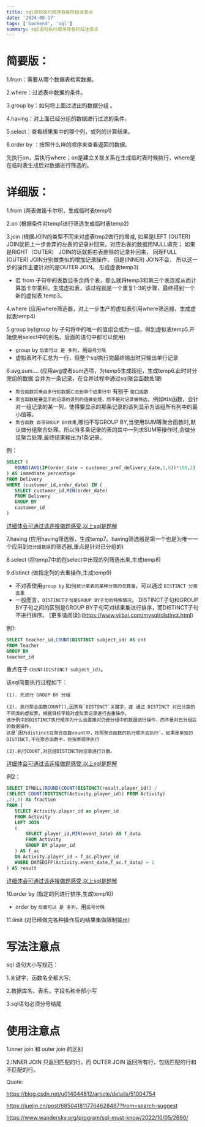 ```yaml
---
title: sql语句执行顺序及各阶段注意点
date: '2024-08-17'
tags: ['backend', 'sql']
summary: sql语句执行顺序及各阶段注意点
---
```


# 简要版：

1.from：需要从哪个数据表检索数据。

2.where：过滤表中数据的条件。

3.group by：如何将上⾯过滤出的数据分组 。

4.having：对上⾯已经分组的数据进⾏过滤的条件。

5.select：查看结果集中的哪个列，或列的计算结果。

6.order by ：按照什么样的顺序来查看返回的数据。

先执行on，后执行where；on是建立关联关系在生成临时表时候执行，where是在临时表生成后对数据进行筛选的。

# 详细版：
1.from (两表做笛卡尔积，生成临时表temp1)

2.on   (根据条件对temp1进行筛选生成临时表temp2)

3.join (根据JOIN的类型不同来对虚表tmp2做行的增减,
如果是LEFT (OUTER) JOIN就把上一步舍弃的左表的记录补回来，对应右表的数据用NULL填充；
如果是RIGHT（OUTER） JOIN的话就把右表删除的记录补回来，
同理FULL (OUTER) JOIN分别做类似的增加记录操作，
但是(INNER) JOIN不会，
所以这一步的操作主要针对的是OUTER JOIN。
形成虚表temp3)

- 若 from 子句中的表数目多余两个表，那么就将temp3和第三个表连接从而计算笛卡尔乘积，生成虚拟表，该过程就是一个重复1-3的步骤，最终得到一个新的虚拟表 temp3。

4.where (应用where筛选器，对上一步生产的虚拟表引用where筛选器，生成虚拟表temp4)

5.group by(group by 子句将中的唯一的值组合成为一组，得到虚拟表temp5.开始使用select中的别名，后面的语句中都可以使用)

- group by `后面可以 是 多列`，用`逗号分隔`
- 虚拟表时不汇总为一行，但整个sql执行完最终输出时只输出单行记录

6.avg,sum.... (应用avg或者sum选项，为temp5生成超组，生成temp6.此时对分完组的数据 合并为一条记录，在合并过程中通过sql聚合函数处理)
- `聚合函数将来自多行的数据汇总到单个结果行中` 有别于 `窗口函数`
- `聚合函数是要显示的记录的该列的值做处理，而不是对记录做筛选`，例如`MIN`函数，会针对一组记录的某一列，使得要显示的那条记录的该列显示为该组所有列中的最小值等。
- `聚合函数 自带GROUP BY效果`,哪怕不写GROUP BY,当使用SUM等聚合函数时,默认做分组聚合处理。所以当多条记录的表的其中一列求SUM等操作时,会做分组聚合处理,最终结果输出为1条记录。
 
 例：
 ```sql
SELECT (
    ROUND(AVG(IF(order_date = customer_pref_delivery_date,1,0))*100,2)
) AS immediate_percentage
FROM Delivery
WHERE (customer_id,order_date) IN (
    SELECT customer_id,MIN(order_date)
    FROM Delivery
    GROUP BY 
    customer_id
)
 ```
 [详细体会可通过该连接做题感受,以上sql是题解](https://leetcode.cn/problems/immediate-food-delivery-ii/solutions/192925/ji-shi-shi-wu-pei-song-ii-by-leetcode-solution/?envType=study-plan-v2&envId=sql-free-50)

7.having (应用having筛选器，生成temp7。having筛选器是第一个也是为唯一一个应用到`已分组数据`的筛选器,重点是针对已分组的)

8.select (将temp7中的在select中出现的列筛选出来,生成temp8)

9.distinct (做指定列的去重操作,生成temp9)
- 不对表使用`group by` 如何`统计某表的某种分类的总数量`，可以通过 `DISTINCT 分类去重`
- 一般而言，`DISTINCT子句是GROUP BY子句的特殊情况`。 DISTINCT子句和GROUP BY子句之间的区别是GROUP BY子句可对结果集进行排序，而DISTINCT子句不进行排序。
 [更多请阅读]:(https://www.yiibai.com/mysql/distinct.html)

例1:
```sql
SELECT teacher_id,COUNT(DISTINCT subject_id) AS cnt
FROM Teacher
GROUP BY 
teacher_id
```
重点在于 `COUNT(DISTINCT subject_id)`。

该sql简要执行过程如下：

    (1). 先进行 GROUP BY 分组

    (2). 执行聚合函数COUNT(),因其有`DISTINCT`关键字，遂 通过 DISTINCT 对已分类的不同类的虚拟表，根据目标字段对虚拟表记录进行去重操作。
    该示例中的DISTINCT执行顺序为什么会直接对仍是分组中的数据进行操作，而不是对已分组后的数据操作，
    这是`因为distinct在聚合函数count中，按照聚合函数的执行顺序去执行`。如果是单独的DISTINCT,不在聚合函数中，则按原顺序执行

    (2).执行COUNT,对已经DISTINCT的记录进行计数。

 [详细体会可通过该连接做题感受,以上sql是题解](https://leetcode.cn/problems/number-of-unique-subjects-taught-by-each-teacher/?envType=study-plan-v2&envId=sql-free-50)


例2：
 ```sql
SELECT IFNULL(ROUND(COUNT(DISTINCT(result.player_id)) / 
(SELECT COUNT(DISTINCT(Activity.player_id)) FROM Activity)
,2),0) AS fraction
FROM (
    SELECT Activity.player_id as player_id
    FROM Activity
    LEFT JOIN
    (
        SELECT player_id,MIN(event_date) AS f_data
        FROM Activity
        GROUP BY player_id
    ) AS f_ac
    ON Activity.player_id = f_ac.player_id
    WHERE DATEDIFF(Activity.event_date,f_ac.f_data) = 1
) AS result
 ```
 [详细体会可通过该连接做题感受,以上sql是题解](https://leetcode.cn/problems/game-play-analysis-iv/?envType=study-plan-v2&envId=sql-free-50)



10.order by (指定的列进行排序,生成temp10)

- order by `后面可以 是 多列`，用`逗号分隔`


11.limit (对已经做完各种操作后的结果集做限制输出)



# 写法注意点
sql 语句大小写规范：

1.关键字，函数名全都大写;

2.数据库名，表名，字段名称全部小写

3.sql语句必须分号结尾

# 使用注意点
1.inner join 和 outer join 的区别

2.INNER JOIN 只返回匹配的行，而 OUTER JOIN 返回所有行，包括匹配的行和不匹配的行。





Quote:

https://blog.csdn.net/u014044812/article/details/51004754

https://juejin.cn/post/6850418117764628487?from=search-suggest

https://www.wandersky.org/program/sql-must-know/2022/10/05/2690/